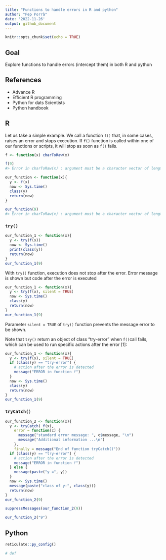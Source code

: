 ```yaml
---
title: "Functions to handle errors in R and python"
author: "Pep Porrà"
date: '2022-11-26'
output: github_document
---
```


```r
knitr::opts_chunk$set(echo = TRUE)
```

## Goal

Explore functions to handle errors (intercept them) in both R and python

## References

* Advance R
* Efficient R programming
* Python for dats Scientists
* Python handbook

## R

Let us take a simple example. We call a function `f()` that, in some cases, 
raises an error and stops execution. If `f()` function
is called within one of our functions or scripts, it will stop as soon as `f()`
fails. 

```r
f <- function(x) charToRaw(x)
```


```r
f(9)
#> Error in charToRaw(x) : argument must be a character vector of length 1
```

```r
our_function <- function(x){
  y <- f(x)
  now <- Sys.time()
  class(y)
  return(now)
}

our_function(9)
#> Error in charToRaw(x) : argument must be a character vector of length 1
```

### `try()`


```r
our_function_1 <- function(x){
  y <- try(f(x))
  now <- Sys.time()
  print(class(y))
  return(now)
}
our_function_1(9)
```

With `try()` function, execution does not stop after the error. Error message is
shown but code after the error is executed


```r
our_function_1 <- function(x){
  y <- try(f(x), silent = TRUE)
  now <- Sys.time()
  class(y)
  return(now)
}
our_function_1(9)
```
Parameter `silent = TRUE` of `try()` function prevents the message error to be
shown.

Note that `try()` return an object of class "try-error" when `f()`call fails,
which can be used to run specific actions after the error [1]:

```r
our_function_1 <- function(x){
  y <- try(f(x), silent = TRUE)
  if (class(y) == "try-error") {
    # action after the error is detected
    message("ERROR in function f")
  }
  now <- Sys.time()
  class(y)
  return(now)
}
our_function_1(9)
```

### `tryCatch()`

```r
our_function_2 <- function(x){
  y <- tryCatch( f(x),
    error = function(c) {
      message("standard error message: ", c$message, "\n")
      message("Additional information ...\n")
    },
    finally = message("End of function tryCatch()"))
  if (class(y) == "try-error") {
    # action after the error is detected
    message("ERROR in function f")
  } else {
    message(paste("y =", y))
  }
  now <- Sys.time()
  message(paste("class of y:", class(y)))
  return(now)
}
our_function_2(9)
```
```r
suppressMessages(our_function_2(9))
```

```r
our_function_2("9")
```

## Python

```r
reticulate::py_config()
```

```python
# def 
```

